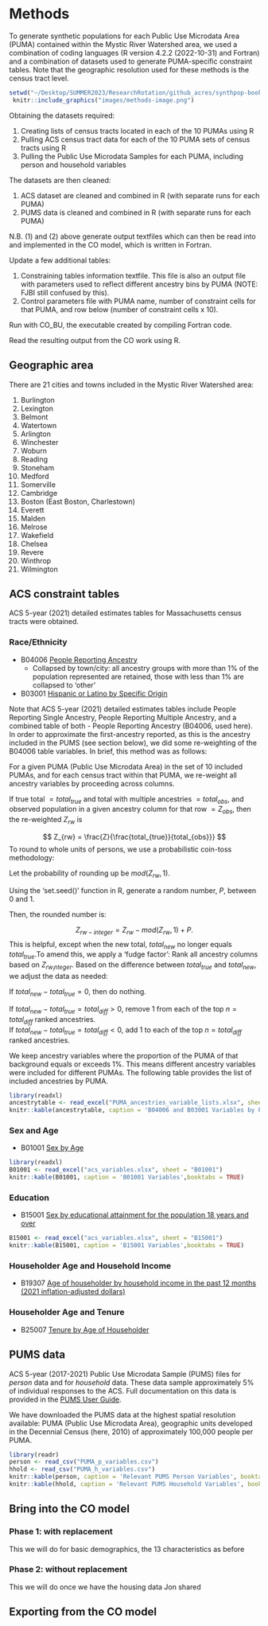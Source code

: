 # Methods

To generate synthetic populations for each Public Use Microdata Area (PUMA) 
contained within the Mystic River Watershed area, we used a combination of 
coding languages (R version 4.2.2 (2022-10-31) and Fortran) and a combination of datasets used to generate 
PUMA-specific constraint tables. Note that the geographic resolution used for these
methods is the census tract level. 

```r
setwd("~/Desktop/SUMMER2023/ResearchRotation/github_acres/synthpop-bookdown/")
 knitr::include_graphics("images/methods-image.png")
```


Obtaining the datasets required: 

1. Creating lists of census tracts located in each of the 10 PUMAs using R
2. Pulling ACS census tract data for each of the 10 PUMA sets of census tracts using R
3. Pulling the Public Use Microdata Samples for each PUMA, including person and household variables

The datasets are then cleaned: 

1. ACS dataset are cleaned and combined in R (with separate runs for each PUMA)
2. PUMS data is cleaned and combined in R (with separate runs for each PUMA) 

N.B. (1) and (2) above generate output textfiles which can then be read into and implemented in the CO model, which is written in Fortran.

Update a few additional tables: 

1. Constraining tables information textfile. This file is also an output file with parameters used to reflect different ancestry bins by PUMA (NOTE: FJBI still confused by this).
2. Control parameters file with PUMA name, number of constraint cells for that PUMA, and row below (number of constraint cells x 10).

Run with CO_BU, the executable created by compiling Fortran code.  

Read the resulting output from the CO work using R. 


## Geographic area 

There are 21 cities and towns included in the Mystic River Watershed area: 

1. Burlington 
2. Lexington 
3. Belmont 
4. Watertown 
5. Arlington 
6. Winchester 
7. Woburn 
8. Reading 
9. Stoneham 
10. Medford 
11. Somerville 
12. Cambridge 
13. Boston (East Boston, Charlestown) 
14. Everett 
15. Malden 
16. Melrose 
17. Wakefield 
18. Chelsea 
19. Revere 
20. Winthrop 
21. Wilmington 


## ACS constraint tables 

ACS 5-year (2021) detailed estimates tables for Massachusetts census tracts were obtained. 

### Race/Ethnicity 

  - B04006 [People Reporting Ancestry](https://data.census.gov/table?q=B0400&g=040XX00US25&tid=ACSDT1Y2021.B04006) 
    - Collapsed by town/city: all ancestry groups with more than 1% of the population represented are retained, those with less than 1% are collapsed to 'other'
  - B03001 [Hispanic or Latino by Specific Origin](https://data.census.gov/table?q=B03001&g=040XX00US25,25$1400000) 
  
  Note that ACS 5-year (2021) detailed estimates tables include People Reporting Single Ancestry, People Reporting Multiple Ancestry, and a combined table of both - People Reporting Ancestry (B04006, used here). In order to approximate the first-ancestry reported, as this is the ancestry included in the PUMS (see section below), we did some re-weighting of the B04006 table variables. In brief, this method was as follows:   
  
  For a given PUMA (Public Use Microdata Area) in the set of 10 included PUMAs, and for each census tract within that PUMA, we re-weight all ancestry variables by proceeding across columns.   
  
  If true total $= total_{true}$ and total with multiple ancestries $= total_{obs}$, and observed population in a given ancestry column for that row $= Z_{obs}$, then the re-weighted $Z_{rw}$ is   
  
  $$
  Z_{rw} = \frac{Z}{\frac{total_{true}}{total_{obs}}}
  $$
  To round to whole units of persons, we use a probabilistic coin-toss methodology:   
  
  Let the probability of rounding up be $mod(Z_{rw},1)$.  
  
  Using the 'set.seed()' function in R, generate a random number, $P$, between 0 and 1.   
  
  Then, the rounded number is:  
  
  $$
  Z_{rw-integer} = Z_{rw}-mod(Z_{rw},1)+P.
  $$
  This is helpful, except when the new total, $total_{new}$ no longer equals $total_{true}$.To amend this, we apply a 'fudge factor': 
  Rank all ancestry columns based on $Z_{rw_integer}$. Based on the difference between $total_{true}$ and $total_{new}$, we adjust the data as needed:   
  
  If $total_{new}-total_{true} = 0$, then do nothing.   
  
  If $total_{new}-total_{true} = total_{diff} > 0$, remove 1 from each of the top $n = total_{diff}$ ranked ancestries.   
  If $total_{new}-total_{true} = total_{diff} < 0$, add 1 to each of the top $n = total_{diff}$ ranked ancestries.  
  
  We keep ancestry variables where the proportion of the PUMA of that background equals or exceeds 1%. This means different ancestry variables were included for different PUMAs. The following table provides the list of included ancestries by PUMA. 
  
```r
library(readxl)
ancestrytable <- read_excel("PUMA_ancestries_variable_lists.xlsx", sheet = "overall")
knitr::kable(ancestrytable, caption = 'B04006 and B03001 Variables by PUMA',booktabs = TRUE)
```
  
### Sex and Age 

  - B01001 [Sex by Age](https://data.census.gov/table?q=B01001&g=040XX00US25,25$1400000) 
  
```r
library(readxl)
B01001 <- read_excel("acs_variables.xlsx", sheet = "B01001")
knitr::kable(B01001, caption = 'B01001 Variables',booktabs = TRUE)
```
  
### Education 

  - B15001 [Sex by educational attainment for the population 18 years and over](https://data.census.gov/table?q=B15001&g=040XX00US25,25$1400000) 
  
```r
B15001 <- read_excel("acs_variables.xlsx", sheet = "B15001")
knitr::kable(B15001, caption = 'B15001 Variables',booktabs = TRUE)
```

### Householder Age and Household Income 

  - B19307 [Age of householder by household income in the past 12 months (2021 inflation-adjusted dollars)](https://data.census.gov/table?q=B19037&g=040XX00US25,25$1400000) 
  
### Householder Age and Tenure 

  - B25007 [Tenure by Age of Householder](https://data.census.gov/table?q=B25007&g=040XX00US25,25$1400000) 
  



## PUMS data 

ACS 5-year (2017-2021) Public Use Microdata Sample (PUMS) files for *person* data and for *household* data. These data sample approximately 5% of individual responses to the ACS. Full documentation on this data is provided in the [PUMS User Guide](https://www2.census.gov/programs-surveys/acs/tech_docs/pums/2017_2021ACS_PUMS_User_Guide.pdf).

We have downloaded the PUMS data at the highest spatial resolution available: PUMA (Public Use Microdata Area), geographic units developed in the Decennial Census (here, 2010) of approximately 100,000 people per PUMA. 

```r
library(readr)
person <- read_csv("PUMA_p_variables.csv")
hhold <- read_csv("PUMA_h_variables.csv")
knitr::kable(person, caption = 'Relevant PUMS Person Variables', booktabs = TRUE)
knitr::kable(hhold, caption = 'Relevant PUMS Household Variables', booktabs = TRUE)
```

## Bring into the CO model

### Phase 1: with replacement

This we will do for basic demographics, the 13 characteristics as before

### Phase 2: without replacement

This we will do once we have the housing data Jon shared

## Exporting from the CO model

